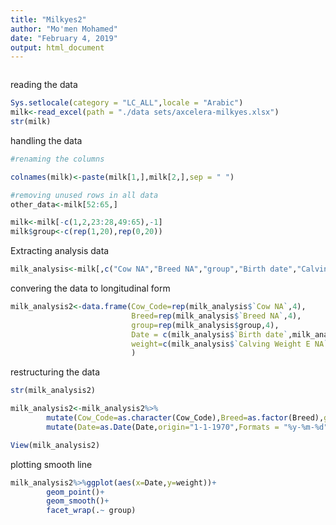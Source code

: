 ```yaml
---
title: "Milkyes2"
author: "Mo'men Mohamed"
date: "February 4, 2019"
output: html_document
---
```


```r

```

reading the data 

```r
Sys.setlocale(category = "LC_ALL",locale = "Arabic")
milk<-read_excel(path = "./data sets/axcelera-milkyes.xlsx")
str(milk)
```

handling the data

```r
#renaming the columns 

colnames(milk)<-paste(milk[1,],milk[2,],sep = " ")

#removing unused rows in all data
other_data<-milk[52:65,]

milk<-milk[-c(1,2,23:28,49:65),-1]
milk$group<-c(rep(1,20),rep(0,20))
```

Extracting analysis data 

```r
milk_analysis<-milk[,c("Cow NA","Breed NA","group","Birth date","Calving Weight E NA","Weight 2 Date","Weight 2 43449","Weight 3 Date","Weight 3 43464","Weight 4 Date","Weight 4 43480")]

```

convering the data to longitudinal form

```r
milk_analysis2<-data.frame(Cow_Code=rep(milk_analysis$`Cow NA`,4),
                           Breed=rep(milk_analysis$`Breed NA`,4),
                           group=rep(milk_analysis$group,4),
                           Date = c(milk_analysis$`Birth date`,milk_analysis$`Weight 2 Date`,milk_analysis$`Weight 3 Date`,milk_analysis$`Weight 4 Date`),
                           weight=c(milk_analysis$`Calving Weight E NA`,milk_analysis$`Weight 2 43449`,milk_analysis$`Weight 3 43464`,milk_analysis$`Weight 4 43480`)
                           )


```

restructuring the data

```r
str(milk_analysis2)

milk_analysis2<-milk_analysis2%>%
        mutate(Cow_Code=as.character(Cow_Code),Breed=as.factor(Breed),group=as.factor(group),Date=as.numeric(as.character(Date)),weight = as.numeric(as.character(weight)))%>%
        mutate(Date=as.Date(Date,origin="1-1-1970",Formats = "%y-%m-%d"))

View(milk_analysis2)

```
plotting smooth line

```r
milk_analysis2%>%ggplot(aes(x=Date,y=weight))+
        geom_point()+
        geom_smooth()+
        facet_wrap(.~ group)

```